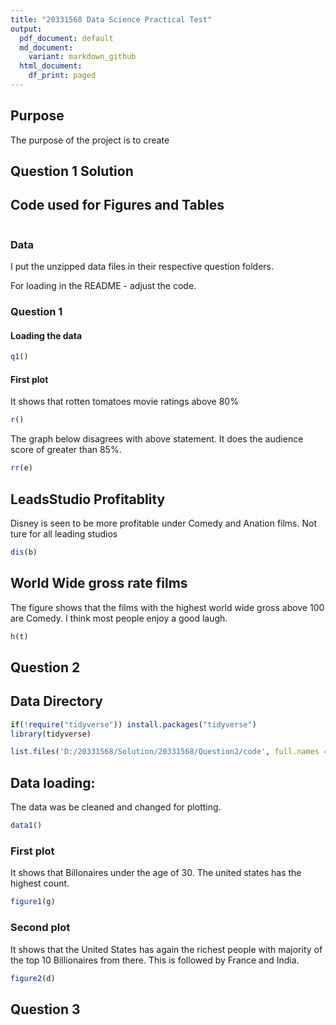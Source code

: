 ```yaml
---
title: "20331568 Data Science Practical Test"
output:
  pdf_document: default
  md_document:
    variant: markdown_github
  html_document:
    df_print: paged
---
```


## Purpose

The purpose of the project is to create


## Question 1 Solution

## Code used for Figures and Tables

```r

```

### Data

I put the unzipped data files in their respective question folders.

For loading in the README - adjust the code.

### Question 1

#### Loading the data

```r
q1()


```


#### First plot

It shows that rotten tomatoes movie ratings above 80% 

```r
r()
```

The graph below disagrees with above statement. It does the audience score of greater than 85%.

```r
rr(e)
```

## LeadsStudio Profitablity 
Disney is seen to be more profitable under Comedy and Anation films. Not ture for all leading studios 

```r
dis(b)
```

## World Wide gross rate films

The figure shows that the films with the highest world wide gross above 100 are Comedy. 
I think most people enjoy a good laugh. 

```r
h(t)
```



## Question 2

## Data Directory 

```r
if(!require("tidyverse")) install.packages("tidyverse")
library(tidyverse)

list.files('D:/20331568/Solution/20331568/Question2/code', full.names = T, recursive = T) %>% as.list() %>% walk(~source(.))

```

## Data loading:
The data was be cleaned and changed for plotting. 

```r
data1()

```


### First plot


It shows that Billonaires under the age of 30. The united states has the highest count. 

```r
figure1(g)
```


### Second plot

It shows that the United States has again the richest people with majority of the top 10 Billionaires from there. This is followed by France and India. 

```r
figure2(d)
```



## Question 3 


